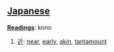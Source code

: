 == [[Japanese]] ==                             

'''[[Reading]]s''': kono

# [[近]]: [[near]], [[early]], [[akin]], [[tantamount]]